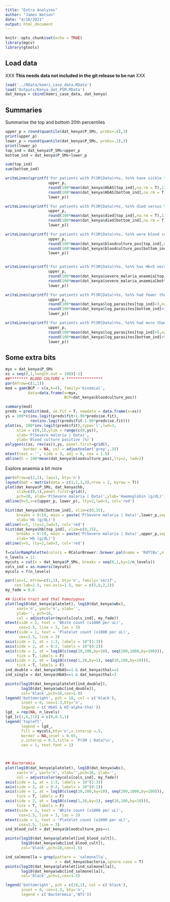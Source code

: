 ```yaml
---
title: "Extra Analyses"
author: "James Watson"
date: "4/16/2021"
output: html_document
---
```


```r
knitr::opts_chunk$set(echo = TRUE)
library(mgcv)
library(gtools)
```

## Load data

XXX **This needs data not included in the git release to be run** XXX

```r
load('../RData/kemri_case_data.RData')
load('Outputs/Kenya_dat_PSM.RData')
dat_kenya = cbind(kemri_case_data, dat_kenya)
```

## Summaries

Summarise the top and bottom 20th percentiles
```r
upper_p = round(quantile(dat_kenya$P_SMs, probs=.8),3)
print(upper_p)
lower_p = round(quantile(dat_kenya$P_SMs, probs=.2),3)
print(lower_p)
top_ind = dat_kenya$P_SMs>upper_p
bottom_ind = dat_kenya$P_SMs<lower_p

sum(top_ind)
sum(bottom_ind)

writeLines(sprintf('For patients with P(SM|Data)>%s, %s%% have sickle trait versus %s%% for patients with P(SM|Data)< %s',
                   upper_p,
                   round(100*mean(dat_kenya$HbAS[top_ind],na.rm = T),1),
                   round(100*mean(dat_kenya$HbAS[bottom_ind],na.rm = T),1),
                   lower_p))

writeLines(sprintf('For patients with P(SM|Data)>%s, %s%% died versus %s%% for patients with P(SM|Data)< %s',
                   upper_p,
                   round(100*mean(dat_kenya$died[top_ind],na.rm = T),1),
                   round(100*mean(dat_kenya$died[bottom_ind],na.rm = T),1),
                   lower_p))

writeLines(sprintf('For patients with P(SM|Data)>%s, %s%% were blood culture + versus %s%% for patients with P(SM|Data)< %s',
                   upper_p,
                   round(100*mean(dat_kenya$bloodculture_pos[top_ind],na.rm = T),1),
                   round(100*mean(dat_kenya$bloodculture_pos[bottom_ind],na.rm = T),1),
                   lower_p))


writeLines(sprintf('For patients with P(SM|Data)>%s, %s%% has Hb<5 versus %s%% for patients with P(SM|Data)< %s',
                   upper_p,
                   round(100*mean(dat_kenya$severe_malaria_anaemia[top_ind],na.rm = T),1),
                   round(100*mean(dat_kenya$severe_malaria_anaemia[bottom_ind],na.rm = T),1),
                   lower_p))

writeLines(sprintf('For patients with P(SM|Data)>%s, %s%% had fewer than 1,000 parasites per uL versus %s%% for patients with P(SM|Data)< %s',
                   upper_p,
                   round(100*mean(dat_kenya$log_parasites[top_ind]<3,na.rm = T),1),
                   round(100*mean(dat_kenya$log_parasites[bottom_ind]<3,na.rm = T),1),
                   lower_p))

writeLines(sprintf('For patients with P(SM|Data)>%s, %s%% had more than 100,000 parasites per uL versus %s%% for patients with P(SM|Data)< %s',
                   upper_p,
                   round(100*mean(dat_kenya$log_parasites[top_ind]>5,na.rm = T),1),
                   round(100*mean(dat_kenya$log_parasites[bottom_ind]>5,na.rm = T),1),
                   lower_p))
```





## Some extra bits


```r
myx = dat_kenya$P_SMs
xs = seq(0,1,length.out = 100)[-1]
##******** BLOOD CULTURE + ****************
par(mfrow=c(1,1))
mod = gam(BCP ~ s(x,k=4), family='binomial',
          data=data.frame(x=myx,
                          BCP=dat_kenya$bloodculture_pos))

summary(mod)
preds = predict(mod, se.fit = T, newdata = data.frame(x=xs))
ys = 100*c(inv.logit(preds$fit+1.96*preds$se.fit),
           rev(inv.logit(preds$fit-1.96*preds$se.fit)))
plot(xs, 100*inv.logit(preds$fit),type='l',lwd=3,
     xlim = c(0,1),ylim = range(c(0,ys)),
     xlab='P(Severe malaria | Data)',
     ylab='Blood culture positive (%)')
polygon(c(xs, rev(xs)),ys, panel.first=grid(),
        border = NA, col = adjustcolor('grey',.3))
mtext(text = '', side = 3, adj = 0, cex = 1.5)
abline(h = 100*mean(dat_kenya$bloodculture_pos),lty=2, lwd=2)
```



Explore anaemia a bit more
```r
par(mfrow=c(2,2), las=1, bty='n')
layout(mat = matrix(data = c(1,1,2,3),nrow = 2, byrow = T))
plot(dat_kenya$P_SMs, dat_kenya$hb, 
     xlim=c(0,1),panel.first=grid(),
     pch=20, xlab='P(Severe malaria | Data)',ylab='Haemoglobin (g/dL)')
abline(h=5,v=c(upper_p, lower_p), lty=2,lwd=3, col='red')

hist(dat_kenya$hb[bottom_ind], xlim=c(0,15),
     breaks = 0:19, main = paste('P(Severe malaria | Data)',lower_p,sep='<'), 
     xlab='Hb (g/dL)')
abline(v=5, lty=2,lwd=3, col='red')
hist(dat_kenya$hb[top_ind], xlim=c(0,15),
     breaks = 0:19, main = paste('P(Severe malaria | Data)',upper_p,sep='>'), 
     xlab='Hb (g/dL)')
abline(v=5, lty=2,lwd=3, col='red')
```






```r
f=colorRampPalette(colors = RColorBrewer::brewer.pal(name = 'RdYlBu',n = 11))
n_levels = 11
mycuts = cut(x = dat_kenya$P_SMs, breaks = seq(0,1,by=1/n_levels))
cols_ind = as.numeric(mycuts)
mycols = f(n_levels)

par(las=1, mfrow=c(1,1), bty='n', family='serif', 
    cex.lab=1.5, cex.axis=1.5, mar = c(5,6,2,2))
my_fade = 0.6

## Sickle trait and thal homozygous
plot(log10(dat_kenya$platelet), log10(dat_kenya$wbc),
     xaxt='n', yaxt='n', xlab='',
     ylab='', pch=16, 
     col = adjustcolor(mycols[cols_ind], my_fade))
mtext(side = 2, text = 'White count (x1000 per uL)', 
      cex=1.5, line = 3, las = 3)
mtext(side = 1, text = 'Platelet count (x1000 per uL)', 
      cex=1.5, line = 3)
axis(side = 1, at = 1:3, labels = 10^(1:3))
axis(side = 2, at = 0:2, labels = 10^(0:2))
axis(side = 1, at = log10(c(seq(10,100,by=10), seq(100,1000,by=100))), 
     tick = T, labels = F)
axis(side = 2, at = log10(c(seq(1,10,by=1), seq(10,100,by=10))), 
     tick = T, labels = F)
ind_double = dat_kenya$HbAS==1 & dat_kenya$thal==3
ind_single = dat_kenya$HbAS==1 & dat_kenya$thal<3

points(log10(dat_kenya$platelet[ind_double]),
       log10(dat_kenya$wbc[ind_double]),
       col='black',pch=18,cex=1.8)
legend('bottomright', pch = 18, col = c('black'),
       inset = 0, cex=1.3,bty='n',
       legend = c('HbAS & HZ-alpha-thal'))
lgd_ = rep(NA, n_levels)
lgd_[c(1,6,11)] = c(0,0.5,1)
legend('topleft',
       legend = lgd_,
       fill = mycols,bty='n',x.intersp =.5,
       border = NA,inset = 0.03,
       y.intersp = 0.5,title = 'P(SM | Data)\n',
       cex = 1, text.font = 1)



## Bacteremia
plot(log10(dat_kenya$platelet), log10(dat_kenya$wbc),
     xaxt='n', yaxt='n', xlab='',pch=16, ylab='', 
     col = adjustcolor(mycols[cols_ind], my_fade))
axis(side = 1, at = 1:3, labels = 10^(1:3))
axis(side = 2, at = 0:2, labels = 10^(0:2))
axis(side = 1, at = log10(c(seq(10,100,by=10), seq(100,1000,by=100))), 
     tick = T, labels = F)
axis(side = 2, at = log10(c(seq(1,10,by=1), seq(10,100,by=10))), 
     tick = T, labels = F)
mtext(side = 2, text = 'White count (x1000 per uL)', 
      cex=1.5, line = 3, las = 3)
mtext(side = 1, text = 'Platelet count (x1000 per uL)', 
      cex=1.5, line = 3)
ind_blood_cult = dat_kenya$bloodculture_pos==1

points(log10(dat_kenya$platelet[ind_blood_cult]),
       log10(dat_kenya$wbc[ind_blood_cult]),
       col='black',pch=18,cex=1.5)

ind_salmonella = grep(pattern = 'salmonella', 
                      x = dat_kenya$bacteria,ignore.case = T)
points(log10(dat_kenya$platelet[ind_salmonella]),
       log10(dat_kenya$wbc[ind_salmonella]),
       col='black',pch=1,cex=1.5)

legend('bottomright', pch = c(18,1), col = c('black'),
       inset = 0, cex=1.3, bty='n',
       legend = c('Bacteremia','NTS'))

```
